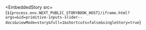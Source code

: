 
<EmbeddedStory
  src={`${process.env.NEXT_PUBLIC_STORYBOOK_HOST}/iframe.html?args=&id=primitive-inputs-slider--docs&viewMode=story&full=1&shortcuts=false&singleStory=true`}
></EmbeddedStory>